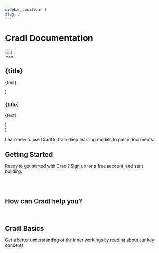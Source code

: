 ```yaml
---
sidebar_position: 1
slug: /
---
```


# Cradl Documentation

  <div style={{ padding: '12px', display: 'flex', backgroundColor: '#222', border: '1px solid #444', borderRadius: '5px', width: width }}>
    <img src={icon} alt="Icon" height="30px" />
    <div style={{ padding: '2px 12px 16px 12px' }} >
      <h2>{title}</h2>
      <p>{text}</p>
    </div>
  </div>
)

  <div style={{ padding: '12px', display: 'flex', width: width }}>
    <div style={{ padding: '2px 2px 2px 2px' }} >
      <h3>{title}</h3>
      <p>{text}</p>
    </div>
  </div>
)

  <div {...props} style={{ display: 'flex', flexWrap: 'wrap', gap: '16px'}} />
)

Learn how to use Cradl to train deep learning models to parse documents.

## Getting Started

Ready to get started with Cradl? [Sign up](https://app.cradl.ai/signup) for a free account, and start building.

<br/>

<BoxContainer>
  <Box title="Your first document parser" text="Follow the step-by-step instructions to create your first document parsing API using Cradl. This guide will take you through the basics you will need to know in order to train a machine learning model to parse documents." icon="/img/rocket.svg" width="450px" />
</BoxContainer>

<br/>

## How can Cradl help you?

<br/>

<BoxContainer>
  <TextBox title="Customizable Parsing" text="Our machine learning models are capable of learning any document layout and language. As long as you have the data, they can be trained to extract whatever you need them to. Strings, numbers, dates, line items, enums etc." width="450px"/>
  <TextBox title="High Accuracy" text="We design our models in TF2 with no third party dependencies to OCR engines or similar and is not restricted by any inherent accuracy limit such third party software might introduce. The more training data you have, the better accuracy you get." icon="/img/hourglass.svg" width="450px"/>
  <TextBox title="Smooth Feedback Loops" text="Cradl makes it is easier to implement feedback loops that enable continuous improvement because our machine learning models are trained on the very same actionable data that you need extracted. No need for additional metadata annotations like bounding boxes, PoS tagging or similar." width="450px"/>
  <TextBox title="Integrate Anywhere" text="Integrate your trained model in your own software with easy-to-use SDKs or through our REST API. As long as you can communicate over HTTPS, you are good. Documents are parsed in real-time with an average processing time below 2 seconds." width="450px"/>
</BoxContainer>

## Cradl Basics

Get a better understanding of the inner workings by reading about our key concepts

<br/>

<BoxContainer>
  <Box title="Model" text="A model is a machine learning model that can be trained to solve a specific document data extraction task, like capturing payment info from invoices." icon="/img/cogwheels-gear-svgrepo-com.svg" />
  <Box title="Document" text="A semi-structured document like an invoice, receipt, ID document, etc. in a PDF or image format. Any language and any layout." icon="/img/browser-computing-svgrepo-com.svg" />
  <Box title="Dataset" text="A dataset consists of many (typically thousands) of documents that are used to train a specific model. " icon="/img/share-svgrepo-com.svg" />
  <Box title="Data Bundle" text="A data bundle is a collection of one or more datasets that has been prepared for Model training." icon="/img/database-svgrepo-com.svg" />
  <Box title="Prediction" text="When your model has finished training using your Data Bundle it can start capturing data from new and previously unseen documents." icon="/img/coding-programming-language-svgrepo-com.svg" />
</BoxContainer>

<br/>
